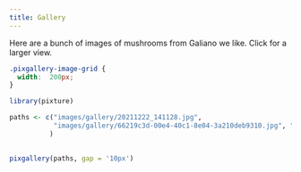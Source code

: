 ```yaml
---
title: Gallery
---
```


Here are a bunch of images of mushrooms from Galiano we like. Click for a larger view.


```css
.pixgallery-image-grid {
  width:  200px;
}
```


```r
library(pixture)

paths <- c("images/gallery/20211222_141128.jpg", 
           "images/gallery/66219c3d-00e4-40c1-8e04-3a210deb9310.jpg", "images/gallery/IMG_20211016_154725385.jpg", "images/gallery/IMG_20211016_165244841~2.jpg", "images/gallery/IMG_20231027_101042_HDR.jpg", "images/gallery/IMG_20231101_132600_HDR.jpg", "images/gallery/IMG_20231101_132745_HDR.jpg", "images/gallery/IMG_20231105_131633_HDR.jpg", "images/gallery/IMG_20231105_132445_HDR.jpg",  "images/gallery/IMG_20231105_132820_HDR.jpg", "images/gallery/IMG_20231201_133353731_HDR.jpg", "images/gallery/IMG_20231201_141331104.jpg", "images/gallery/IMG_20231201_141656366_HDR.jpg", "images/gallery/IMG_20231201_141724085_HDR.jpg", "images/gallery/mrousavy2875234470503894254.jpg", "images/gallery/mrousavy4924335258881632339.jpg", "images/gallery/mrousavy7587037111662020446.jpg", "images/gallery/original_78777c96-47bb-4eeb-9010-f47662e67cdb_PXL_20211121_214031729.jpg", "images/gallery/PXL_20211130_192941211.jpg", "images/gallery/PXL_20211224_212125278.jpg", "images/gallery/PXL_20211224_212307588.jpg", "images/gallery/PXL_20211224_213713708.jpg", "images/gallery/PXL_20211224_215730915.jpg", "images/gallery/Screenshot_20211016-180324.png"
          )
           

pixgallery(paths, gap = '10px')

```

<br>



